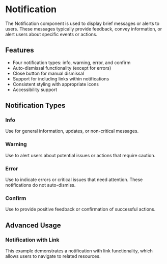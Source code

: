 
<Meta of={DpNotificationStories} />

# Notification

The Notification component is used to display brief messages or alerts to users. These messages typically provide feedback, convey information, or alert users about specific events or actions.

## Features

- Four notification types: info, warning, error, and confirm
- Auto-dismissal functionality (except for errors)
- Close button for manual dismissal
- Support for including links within notifications
- Consistent styling with appropriate icons
- Accessibility support

## Notification Types

### Info

Use for general information, updates, or non-critical messages.

<Canvas of={DpNotificationStories.Info} />

### Warning

Use to alert users about potential issues or actions that require caution.

<Canvas of={DpNotificationStories.Warning} />

### Error

Use to indicate errors or critical issues that need attention. These notifications do not auto-dismiss.

<Canvas of={DpNotificationStories.ErrorState} />

### Confirm

Use to provide positive feedback or confirmation of successful actions.

<Canvas of={DpNotificationStories.Confirm} />

## Advanced Usage

### Notification with Link

This example demonstrates a notification with link functionality, which allows users to navigate to related resources.

<Canvas of={DpNotificationStories.WithLink} />
